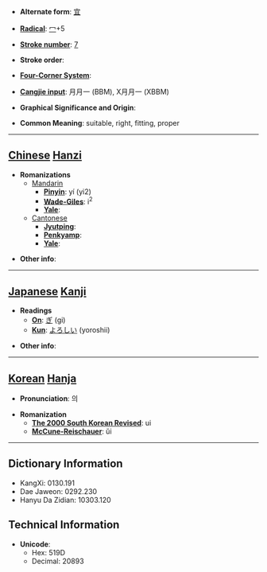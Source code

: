 * '''Alternate form''': [[宜]]

* '''[[Wiktionary:Chinese radical index| Radical]]''': [[Wiktionary:Chinese radical index 冖|冖]]+5

* '''[[Wiktionary:Chinese total strokes index|Stroke number]]''': [[Wiktionary:Chinese total strokes index 7|7]]

* '''Stroke order''': 

* '''[[Wiktionary:Chinese four corner index|Four-Corner System]]''': 

* '''[[Wiktionary:Chinese Cangjie index|Cangjie input]]''': 月月一 (BBM), X月月一 (XBBM)

* '''Graphical Significance and Origin''': 

* '''Common Meaning''': suitable, right, fitting, proper

----

== [[Chinese]] [[Hanzi]] ==

* '''Romanizations'''
** [[Mandarin]]
*** '''[[Pinyin]]''': yí (yi2)
*** '''[[Wade-Giles]]''': i<sup>2</sup>
*** '''[[Yale]]''': 
**[[Cantonese]]
***'''[[Jyutping]]''':
***'''[[Penkyamp]]''': 
***'''[[Yale]]''': 

* '''Other info''': 

----

== [[Japanese]] [[Kanji]] ==

* '''Readings'''
** '''[[On]]''': [[ぎ]] (gi)
** '''[[Kun]]''': [[よろしい]] (yoroshii)

* '''Other info''':  

----

== [[Korean]] [[Hanja]] ==

* '''Pronunciation''': 의

* '''Romanization'''
** '''[[The 2000 South Korean Revised Romanization|The 2000 South Korean Revised]]''': ui
** '''[[McCune-Reischauer]]''': ŭi

----

== Dictionary Information ==

* KangXi: 0130.191
* Dae Jaweon: 0292.230
* Hanyu Da Zidian: 10303.120

== Technical Information ==

* '''Unicode''':
** Hex: 519D
** Decimal: 20893